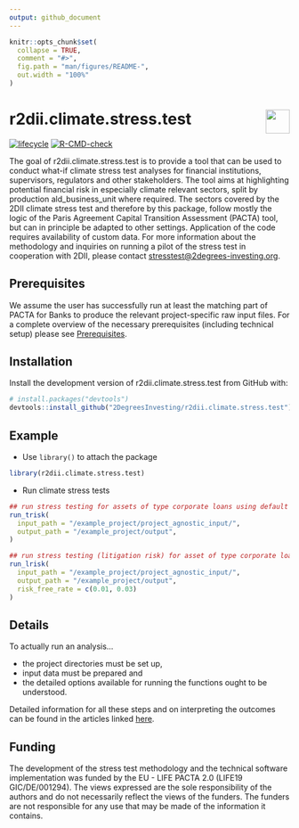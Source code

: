 ```yaml
---
output: github_document 
---
```

<!-- README.md is generated from README.Rmd. Please edit that file -->

```r
knitr::opts_chunk$set(
  collapse = TRUE,
  comment = "#>",
  fig.path = "man/figures/README-",
  out.width = "100%"
)
```

# r2dii.climate.stress.test <a href='https://github.com/2DegreesInvesting/r2dii.climate.stress.test'><img src='https://imgur.com/A5ASZPE.png' align='right' height='43' /></a>

<!-- badges: start -->
[![lifecycle](https://img.shields.io/badge/lifecycle-experimental-orange.svg)](https://www.tidyverse.org/lifecycle/#experimental)
[![R-CMD-check](https://github.com/2DegreesInvesting/r2dii.climate.stress.test/workflows/R-CMD-check/badge.svg)](https://github.com/2DegreesInvesting/r2dii.climate.stress.test/actions)
<!-- badges: end -->

The goal of r2dii.climate.stress.test is to provide a tool that can be used to
conduct what-if climate stress test analyses for financial institutions,
supervisors, regulators and other stakeholders. The tool aims at highlighting
potential financial risk in especially climate relevant sectors, split by
production ald_business_unit where required. The sectors covered by the 2DII climate
stress test and therefore by this package, follow mostly the logic of the Paris
Agreement Capital Transition Assessment (PACTA) tool, but can in principle be
adapted to other settings. Application of the code requires availability of
custom data. For more information about the methodology and inquiries on running
a pilot of the stress test in cooperation with 2DII, please contact
<stresstest@2degrees-investing.org>.

## Prerequisites

We assume the user has successfully run at least the matching part of PACTA for Banks to produce the relevant project-specific raw input files. For a complete overview of the necessary prerequisites (including technical setup) please see [Prerequisites](https://2degreesinvesting.github.io/r2dii.climate.stress.test/articles/articles/00-prerequisites.html).

## Installation

Install the development version of r2dii.climate.stress.test from GitHub with:

```r
# install.packages("devtools")
devtools::install_github("2DegreesInvesting/r2dii.climate.stress.test")
```

## Example
* Use `library()` to attach the package
```r
library(r2dii.climate.stress.test)
```

* Run climate stress tests
```r
## run stress testing for assets of type corporate loans using default parameters
run_trisk(
  input_path = "/example_project/project_agnostic_input/",
  output_path = "/example_project/output",
)

## run stress testing (litigation risk) for asset of type corporate loans using various risk_free_rates to analyse sensitivities
run_lrisk(
  input_path = "/example_project/project_agnostic_input/",
  output_path = "/example_project/output",
  risk_free_rate = c(0.01, 0.03)
)
```

## Details

To actually run an analysis...

* the project directories must be set up,
* input data must be prepared and
* the detailed options available for running the functions ought to be understood.

Detailed information for all these steps and on interpreting the outcomes can be
found in the articles linked [here](https://2degreesinvesting.github.io/r2dii.climate.stress.test/articles/).

## Funding
The development of the stress test methodology and the technical software
implementation was funded by the EU - LIFE PACTA 2.0 (LIFE19 GIC/DE/001294). The
views expressed are the sole responsibility of the authors and do not
necessarily reflect the views of the funders. The funders are not responsible
for any use that may be made of the information it contains.
